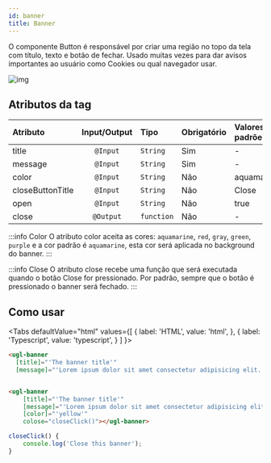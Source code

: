 ```yaml
---
id: banner
title: Banner
---
```



O componente Button é responsável por criar uma região no topo da tela com título, texto e botão de fechar. Usado muitas vezes para dar avisos importantes ao usuário como Cookies ou qual navegador usar.

![img](../../static/img/components/banner.png)

## Atributos da tag

Atributo          | Input/Output   | Tipo           | Obrigatório    | Valores padrões
:---------------- | :------------: | :--------------| :------------- | :-------------
title             | `@Input`       | `String`       | Sim            | -
message           | `@Input`       | `String`       | Sim            | -
color             | `@Input`       | `String`       | Não            | aquamarine
closeButtonTitle  | `@Input`       | `String`       | Não            | Close
open              | `@Input`       | `String`       | Não            | true
close             | `@Output`      | `function`     | Não            | -

:::info Color
O atributo color aceita as cores: `aquamarine`, `red`, `gray`, `green`, `purple` e a cor padrão é `aquamarine`, esta cor será aplicada no background do banner.
:::

:::info Close
O atributo close recebe uma função que será executada quando o botão Close for pressionado. Por padrão, sempre que o botão é pressionado o banner será fechado.
:::

## Como usar

<Tabs
  defaultValue="html"
  values={[
    { label: 'HTML', value: 'html', },
    { label: 'Typescript', value: 'typescript', }
  ]
}>
<TabItem value="html">

```html
<ugl-banner
  [title]="'The banner title'"
  [message]="'Lorem ipsum dolor sit amet consectetur adipisicing elit. Culpa, quis.'"></ugl-banner>


<ugl-banner
	[title]="'The banner title'"
	[message]="'Lorem ipsum dolor sit amet consectetur adipisicing elit. Culpa, quis.'"
	[color]="'yellow'"
	colose="closeClick()"></ugl-banner>
```

</TabItem>

<TabItem value="typescript">

```typescript
closeClick() {
	console.log('Close this banner');
}
```

</TabItem>
</Tabs>